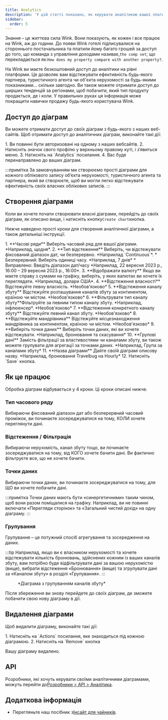 ```yaml
---
title: Analytics
description: 'У цій статті показано, як керувати аналітикою вашої платформи Wink.'
sidebar:
  order: 5
---
```


Знання – це життєва сила Wink. Вони показують, як кожен і все працює на Wink, аж до години. До появи Wink готелі підписувалися на стороннього постачальника та платили йому багато грошей за доступ до того, що команда з управління доходами називає,`the comp set`; що перекладається як:`How does my property compare with another property?`.

На Wink ви маєте безкоштовний доступ до аналітики на рівні платформи. Це дозволяє вам відстежувати ефективність будь-якого партнера, туристичного агента чи об'єкта нерухомості за будь-якими показниками... скільки завгодно. Ви також можете отримати доступ до ширших тенденцій за регіонами, щоб побачити, який тип продукту продається, де і коли. У правильних руках ця інформація може покращити навички продажу будь-якого користувача Wink.

## Доступ до діаграм

Ви можете отримати доступ до своїх діаграм з будь-якого з наших веб-сайтів. Щоб отримати доступ до аналітичних діаграм, виконайте такі дії:

<Steps>
  1. Ви повинні бути авторизовані на одному з наших вебсайтів.
  2. Натисніть значок свого профілю у верхньому правому куті, і з’явиться меню.
  3. Натисніть на `Analytics` посилання.
  4. Вас буде перенаправлено до ваших діаграм.
</Steps>


:::примітка
За замовчуванням ми створюємо прості діаграми для кожного облікового запису об’єкта нерухомості, туристичного агента та партнера, який ви створюєте, щоб ви могли легко відстежувати ефективність своїх власних облікових записів.
:::

## Створення діаграми

Коли ви хочете почати створювати власні діаграми, перейдіть до своїх діаграм, як описано вище, і натисніть кнопку`Create chart`кнопка.

Нижче наведено прості кроки для створення аналітичної діаграми, а також детальніші інструкції.

<Steps>
  1. **Часові ряди** Виберіть часовий ряд для вашої діаграми. *Наприклад, щодня*.
  2. **Тип відстеження** Виберіть, чи відстежувати фіксований діапазон дат, чи безперервно. *Наприклад `Continuous`*.
     * Безперервний: Виберіть одиниці часу. *Наприклад, 7 днів*
     * Виправлено: Введіть діапазон дат/часу *Наприклад, 22 вересня 2023 р., 16:00 – 29 вересня 2023 р., 16:00*.
  3. **Відображати валюту** Якщо ви маєте справу з сумами на графіку, виберіть, у яких валютах ви хочете їх переглядати. *Наприклад, долари США*.
  4. **Відстеження власності** Відстежуйте певну власність. *Необов'язково*
  5. **Відстеження каналу збуту** Відстежуйте розташування каналів збуту за континентом, країною чи містом. *Необов'язково*
  6. **Фільтрувати тип каналу збуту**Фільтруйте за певним типом каналу збуту. *Наприклад, інфлюенсер*. *Необов'язково*
  7. **Відстеження конкретного каналу збуту** Відстежуйте певний канал збуту. *Необов'язково*
  8. **Відстежуйте мандрівника** Відстежуйте місцезнаходження мандрівника за континентом, країною чи містом. *Необов'язково*
  9. **Виберіть точки даних** Виберіть точки даних, які ви хочете відстежувати. *Наприклад, бронювання та скасування*
  10. **Групові дані** Замість фільтрації за властивостями чи каналами збуту, ви також можете групувати для агрегації за точками даних. *Наприклад, Група за каналами збуту*
  11. **Назва діаграми** Дайте своїй діаграмі описову назву. *Наприклад, бронювання Travelbug на Hourly*
  12. Натисніть `Save` кнопка.
</Steps>


## Як це працює

Обробка діаграм відбувається у 4 кроки. Ці кроки описані нижче.

### Тип часового ряду

Вибираючи фіксований діапазон дат або безперервний часовий проміжок, ви починаєте зосереджуватися на тому, КОЛИ хочете переглянути дані.

### Відстеження / Фільтрація

Вибираючи нерухомість, канал збуту тощо, ви починаєте зосереджуватися на тому, від КОГО хочете бачити дані. Ви фактично фільтруєте все, що не хочете бачити.

### Точки даних

Вибираючи точки даних, ви починаєте зосереджуватися на тому, для ЩО ви хочете побачити дані.

:::примітка
Точки даних мають бути «синергетичними» таким чином, щоб вони разом поміщалися на графіку. Наприклад, ви не повинні включати «Перегляди сторінок» та «Загальний чистий дохід» на одну діаграму. :::

### Групування<Badge text="New" variant="note" />


Групування – це потужний спосіб агрегування та зосередження на даних.

:::tip
Наприклад, якщо ви є власником нерухомості та хочете відстежувати кількість бронювань, здійснених кожним із ваших каналів збуту, вам потрібно буде відфільтрувати дані за вашою нерухомістю (вище), вибрати відстеження «Бронювання» (вище) та згрупувати дані за «Каналом збуту» в розділі «Групування». :::

<figure>
  <CloudinaryImage width="700" height="219" resize="scale" quality="best" alt="Аналітична діаграма" src="academy/analytics" errorImage="noimage_opaque_nyrtl0.png" />

  <figcaption>*Діаграма з групуванням каналів збуту*</figcaption>
</figure>


Після збереження ви знову перейдете до своїх діаграм, де зможете побачити свою нову діаграму в дії.

## Видалення діаграми

Щоб видалити діаграму, виконайте такі дії:

<Steps>
  1. Натисніть на `Actions` посилання, яке знаходиться під кожною діаграмою.
  2. Натисніть на `Remove` кнопка
</Steps>


Вашу діаграму видалено.

## API

Розробники, які хочуть керувати своїми аналітичними діаграмами, можуть перейти до[Розробники > API > Аналітика](/developers/apis/#analytics-api).

## Додаткова інформація

* Перегляньте наш посібник з[Інсайт для чайників](/guides/insight-for-dummies).

